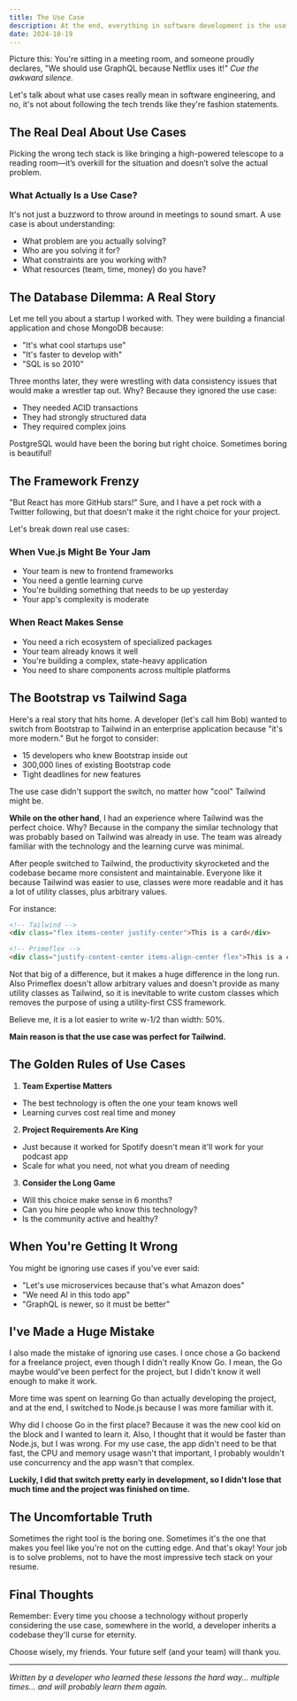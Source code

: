 ```yaml
---
title: The Use Case
description: At the end, everything in software development is the use case.
date: 2024-10-19
---
```


Picture this: You're sitting in a meeting room, and someone proudly declares, "We should use GraphQL because Netflix uses it!" _Cue the awkward silence._

Let's talk about what use cases really mean in software engineering, and no, it's not about following the tech trends like they're fashion statements.

## The Real Deal About Use Cases

Picking the wrong tech stack is like bringing a high-powered telescope to a reading room—it’s overkill for the situation and doesn’t solve the actual problem.

### What Actually Is a Use Case?

It's not just a buzzword to throw around in meetings to sound smart. A use case is about understanding:

- What problem are you actually solving?
- Who are you solving it for?
- What constraints are you working with?
- What resources (team, time, money) do you have?

## The Database Dilemma: A Real Story

Let me tell you about a startup I worked with. They were building a financial application and chose MongoDB because:

- "It's what cool startups use"
- "It's faster to develop with"
- "SQL is so 2010"

Three months later, they were wrestling with data consistency issues that would make a wrestler tap out. Why? Because they ignored the use case:

- They needed ACID transactions
- They had strongly structured data
- They required complex joins

PostgreSQL would have been the boring but right choice. Sometimes boring is beautiful!

## The Framework Frenzy

"But React has more GitHub stars!" Sure, and I have a pet rock with a Twitter following, but that doesn't make it the right choice for your project.

Let's break down real use cases:

### When Vue.js Might Be Your Jam

- Your team is new to frontend frameworks
- You need a gentle learning curve
- You're building something that needs to be up yesterday
- Your app's complexity is moderate

### When React Makes Sense

- You need a rich ecosystem of specialized packages
- Your team already knows it well
- You're building a complex, state-heavy application
- You need to share components across multiple platforms

## The Bootstrap vs Tailwind Saga

Here's a real story that hits home. A developer (let's call him Bob) wanted to switch from Bootstrap to Tailwind in an enterprise application because "it's more modern." But he forgot to consider:

- 15 developers who knew Bootstrap inside out
- 300,000 lines of existing Bootstrap code
- Tight deadlines for new features

The use case didn't support the switch, no matter how "cool" Tailwind might be.

**While on the other hand**, I had an experience where Tailwind was the perfect choice. Why?
Because in the company the similar technology that was probably based on Tailwind was already in use.
The team was already familiar with the technology and the learning curve was minimal.

After people switched to Tailwind, the productivity skyrocketed and the codebase became more consistent and maintainable.
Everyone like it because Tailwind was easier to use, classes were more readable and it has a lot of utility classes, plus arbitrary values.

For instance:

```html
<!-- Tailwind -->
<div class="flex items-center justify-center">This is a card</div>
```

```html
<!-- Primeflex -->
<div class="justify-content-center items-align-center flex">This is a card</div>
```

Not that big of a difference, but it makes a huge difference in the long run. Also Primeflex doesn't allow arbitrary values and doesn't
provide as many utility classes as Tailwind, so it is inevitable to write custom classes which removes the purpose of using a utility-first CSS framework.

Believe me, it is a lot easier to write w-1/2 than width: 50%.

**Main reason is that the use case was perfect for Tailwind.**

## The Golden Rules of Use Cases

1. **Team Expertise Matters**

- The best technology is often the one your team knows well
- Learning curves cost real time and money

2. **Project Requirements Are King**

- Just because it worked for Spotify doesn't mean it'll work for your podcast app
- Scale for what you need, not what you dream of needing

3. **Consider the Long Game**

- Will this choice make sense in 6 months?
- Can you hire people who know this technology?
- Is the community active and healthy?

## When You're Getting It Wrong

You might be ignoring use cases if you've ever said:

- "Let's use microservices because that's what Amazon does"
- "We need AI in this todo app"
- "GraphQL is newer, so it must be better"

## I've Made a Huge Mistake

I also made the mistake of ignoring use cases. I once chose a Go backend for a freelance project, even though I didn't really Know Go.
I mean, the Go maybe would've been perfect for the project, but I didn't know it well enough to make it work.

More time was spent on learning Go than actually developing the project, and at the end, I switched to Node.js because I was more familiar with it.

Why did I choose Go in the first place? Because it was the new cool kid on the block and I wanted to learn it.
Also, I thought that it would be faster than Node.js, but I was wrong. For my use case, the app didn't need to be that fast,
the CPU and memory usage wasn't that important, I probably wouldn't use concurrency and the app wasn't that complex.

**Luckily, I did that switch pretty early in development, so I didn't lose that much time and the project was finished on time.**

## The Uncomfortable Truth

Sometimes the right tool is the boring one. Sometimes it's the one that makes you feel like you're not on the cutting edge. And that's okay! Your job is to solve problems, not to have the most impressive tech stack on your resume.

## Final Thoughts

Remember: Every time you choose a technology without properly considering the use case, somewhere in the world, a developer inherits a codebase they'll curse for eternity.

Choose wisely, my friends. Your future self (and your team) will thank you.

---

_Written by a developer who learned these lessons the hard way... multiple times... and will probably learn them again._

